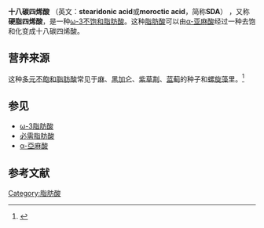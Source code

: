 {{Refimprove|time=2014-06-22}}
{{chembox
| Verifiedfields = changed
| verifiedrevid = 462078153
|   Name = 十八碳四烯酸（SDA）
|   ImageFile = Stearidonic acid.png
|   ImageFileL2 = Stearidonic-acid-3D-balls.png
|   ImageSizeL2 = 170px
|   ImageFileR2 = Stearidonic-acid-3D-sf.png
|   ImageSizeR2 = 170px
|   ImageName = 十八碳四烯酸（SDA）
|   IUPACName = (6Z,9Z,12Z,15Z)-6,9,12,15-octadecatetraenoic acid
|   OtherNames = 硬脂四烯酸、全-顺-6,9,12,15-十八碳四烯酸
| Section1 = {{Chembox Identifiers
|   ChemSpiderID_Ref = {{chemspidercite|correct|chemspider}}
| ChemSpiderID = 4471933
| InChI = 1/C18H28O2/c1-2-3-4-5-6-7-8-9-10-11-12-13-14-15-16-17-18(19)20/h3-4,6-7,9-10,12-13H,2,5,8,11,14-17H2,1H3,(H,19,20)/b4-3-,7-6-,10-9-,13-12-
| InChIKey = JIWBIWFOSCKQMA-LTKCOYKYBT
| ChEMBL_Ref = {{ebicite|correct|EBI}}
| ChEMBL = 484430
| StdInChI_Ref = {{stdinchicite|correct|chemspider}}
| StdInChI = 1S/C18H28O2/c1-2-3-4-5-6-7-8-9-10-11-12-13-14-15-16-17-18(19)20/h3-4,6-7,9-10,12-13H,2,5,8,11,14-17H2,1H3,(H,19,20)/b4-3-,7-6-,10-9-,13-12-
| StdInChIKey_Ref = {{stdinchicite|correct|chemspider}}
| StdInChIKey = JIWBIWFOSCKQMA-LTKCOYKYSA-N
| CASNo_Ref = {{cascite|changed|??}}
| CASNo = 20290-75-9
|   ChEBI_Ref = {{ebicite|correct|EBI}}
| ChEBI = 32389
| SMILES = O=C(O)CCCC\C=C/C\C=C/C\C=C/C\C=C/CC
|   PubChem = 5312508
  }}
| Section2 = {{Chembox Properties
|   Formula = C<sub>18</sub>H<sub>28</sub>O<sub>2</sub>
|   MolarMass = 276.40 g/mol
|   Density = 
|   MeltingPt = 
|   BoilingPt = 
  }}
}}

'''十八碳四烯酸''' （英文：'''stearidonic acid'''或'''moroctic acid'''，简称'''SDA'''） ，又称'''硬脂四烯酸'''，是一种[[ω-3脂肪酸|ω-3不饱和脂肪酸]]。这种[[脂肪酸|脂肪酸]]可以由[[Α-亞麻酸|α-亚麻酸]]经过一种{{tsl|en|desaturase|去饱和酶}}去饱和化变成十八碳四烯酸。

==营养来源==
这种[[多元不飽和脂肪酸|多元不飽和脂肪酸]]常见于[[麻|麻]]、[[黑加仑|黑加仑]]、[[田紫草|紫草荆]]、[[蓝蓟|蓝蓟]]的种子和[[螺旋藻|螺旋藻]]里。<ref>{{Cite web |url=http://www.niab.com/pages/id/319/Corn_Gromwell |title=存档副本 |access-date=2014-06-22 |archive-url=https://web.archive.org/web/20180127004745/http://www.niab.com/pages/id/319/Corn_Gromwell |archive-date=2018-01-27 |dead-url=yes }}</ref>

==参见==
*[[ω-3脂肪酸|ω-3脂肪酸]]
*[[必需脂肪酸|必需脂肪酸]]
*[[α-亞麻酸|α-亞麻酸]]

==参考文献==
{{reflist}}

{{脂肪酸}}

[[Category:脂肪酸|Category:脂肪酸]]

{{有機化合物小作品}}